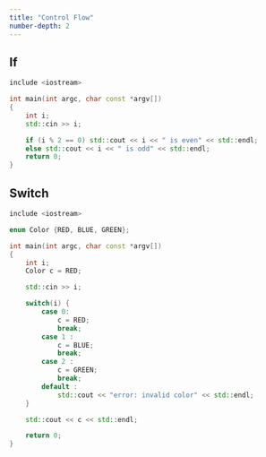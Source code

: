 ```yaml
---
title: "Control Flow"
number-depth: 2
---
```



## If 

```.cpp
include <iostream>

int main(int argc, char const *argv[])
{
    int i;
    std::cin >> i;

    if (i % 2 == 0) std::cout << i << " is even" << std::endl;
    else std::cout << i << " is odd" << std::endl;
    return 0;
}
```

## Switch

```.cpp
include <iostream>

enum Color {RED, BLUE, GREEN};

int main(int argc, char const *argv[])
{
    int i;
    Color c = RED;

    std::cin >> i;

    switch(i) {
        case 0:
            c = RED;
            break;
        case 1 :
            c = BLUE;
            break;
        case 2 :
            c = GREEN;
            break;
        default :
            std::cout << "error: invalid color" << std::endl;
    }

    std::cout << c << std::endl;

    return 0;
}
```